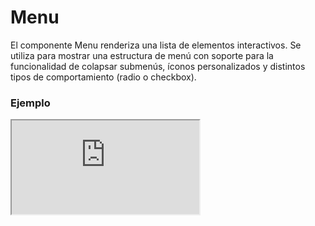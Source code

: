 
# Menu

El componente Menu renderiza una lista de elementos interactivos. Se utiliza para mostrar una estructura de menú con soporte para la funcionalidad de colapsar submenús, íconos personalizados y distintos tipos de comportamiento (radio o checkbox).

### Ejemplo

<Iframe minHeightIframe="30dvh" src="https://fenextjs-component-storybook.vercel.app/iframe.html?args=&id=header-menu--index&viewMode=story" />

### Importacion

Para importar el componente Menu, se puede hacer desde fenextjs

```tsx copy
import { Menu } from "fenextjs";
```

### Parametros

| Parametro | Tipo | Requerido | Default | Descripcion |
| --------- | ---- | --------- | ------- | ----------- |
| items | ItemMenuProps[] | no | [] | Lista de elementos del menú. Cada uno debe cumplir con la interfaz `ItemMenuProps`. |
| iconArrow | ReactNode | no | \<Arrow /\> | Ícono que se muestra para los elementos colapsables del menú. |
| typeCollapse | 'radio' \| 'checkbox' | no | undefined | Tipo de comportamiento para los elementos colapsables del menú, ya sea radio o checkbox. |
| className | string | no | '' | Clase CSS para personalizar el contenedor principal del menú. |
| defaultShowSubMenu | boolean | no | false | Determina si los submenús deben mostrarse por defecto. |

### Storybook

Para ver el storybook del componente lo puede hacer con este [link](https://fenextjs-component-storybook.vercel.app/?path=/story/header-menu--index)

### Usos

- Menú básico

```tsx copy
<Menu items={[{ label: 'Home', link: '/' }, { label: 'About', link: '/about' }]} />
```

- Menú con ícono personalizado

```tsx copy
<Menu iconArrow={<CustomIcon />} items={[{ label: 'Home', link: '/' }, { label: 'Services', link: '/services' }]} />
```

- Menú con submenús desplegables

```tsx copy
<Menu defaultShowSubMenu={true} items={[{ label: 'Home', link: '/', defaultActive: true }, { label: 'Projects', link: '/projects' }]} />
```

